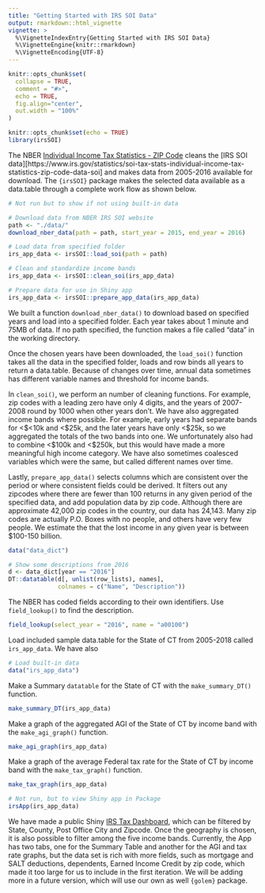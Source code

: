 ```yaml
---
title: "Getting Started with IRS SOI Data"
output: rmarkdown::html_vignette
vignette: >
  %\VignetteIndexEntry{Getting Started with IRS SOI Data}
  %\VignetteEngine{knitr::rmarkdown}
  %\VignetteEncoding{UTF-8}
---
```


```r
knitr::opts_chunk$set(
  collapse = TRUE,
  comment = "#>",
  echo = TRUE,
  fig.align="center",
  out.width = "100%"
)
```


```r
knitr::opts_chunk$set(echo = TRUE)
library(irsSOI)
```



The NBER [Individual Income Tax Statistics - ZIP Code](Individual Income Tax Statistics - ZIP Code) cleans the [IRS SOI data][https://www.irs.gov/statistics/soi-tax-stats-individual-income-tax-statistics-zip-code-data-soi] and makes data from 2005-2016 available for download. The `{irsSOI}` package makes the selected data available as a data.table through a complete work flow as shown below.

```r
# Not run but to show if not using built-in data

# Download data from NBER IRS SOI website
path <- "./data/"
download_nber_data(path = path, start_year = 2015, end_year = 2016)

# Load data from specified folder
irs_app_data <- irsSOI::load_soi(path = path)

# Clean and standardize income bands
irs_app_data <- irsSOI::clean_soi(irs_app_data)

# Prepare data for use in Shiny app
irs_app_data <- irsSOI::prepare_app_data(irs_app_data)
```


We built a function `download_nber_data()` to download based on specified years and load into a specified folder. Each year takes about 1 minute and 75MB of data. If no path specified, the function makes a file called "data" in the working directory. 

Once the chosen years have been downloaded, the `load_soi()` function takes all the data in the specified folder, loads and row binds all years to return a data.table. Because of changes over time, annual data sometimes has different variable names and threshold for income bands. 

In `clean_soi()`, we perform an number of cleaning functions. For example, zip codes with a leading zero have only 4 digits, and the years of 2007-2008 round by 1000 when other years don't. We have also aggregated income bands where possible. For example, early years had separate bands for \<\$<10k and \<\$25k, and the later years have only \<\$25k, so we aggregated the totals of the two bands into one. We unfortunately also had to combine \<\$100k and \<\$250k, but this would have made a more meaningful high income category. We have also sometimes coalesced variables which were the same, but called different names over time.

Lastly, `prepare_app_data()` selects columns which are consistent over the period or where consistent fields could be derived. It filters out any zipcodes where there are fewer than 100 returns in any given period of the specified data, and add population data by zip code. Although there are approximate 42,000 zip codes in the country, our data has 24,143. Many zip codes are actually P.O. Boxes with no people, and others have very few people. We estimate the that the lost income in any given year is between $100-150 billion.


```r
data("data_dict")

# Show some descriptions from 2016
d <- data_dict[year == "2016"]
DT::datatable(d[, unlist(row_lists), names],
              colnames = c("Name", "Description"))
```

The NBER has coded fields according to their own identifiers. Use `field_lookup()` to find the description.

```r
field_lookup(select_year = "2016", name = "a00100")
```

Load included sample data.table for the State of CT from 2005-2018 called `irs_app_data`. We have also 

```r
# Load built-in data
data("irs_app_data")
```

Make a Summary `datatable` for the State of CT with the `make_summary_DT()` function.

```r
make_summary_DT(irs_app_data)
```

Make a graph of the aggregated AGI of the State of CT by income band with the `make_agi_graph()` function.

```r
make_agi_graph(irs_app_data)
```

Make a graph of the average Federal tax rate for the State of CT by income band with the `make_tax_graph()` function. 

```r
make_tax_graph(irs_app_data)
```


```r
# Not run, but to view Shiny app in Package
irsApp(irs_app_data)
```

We have made a public Shiny [IRS Tax Dashboard](https://luceyda.shinyapps.io/irs_dash/), which can be filtered by State, County, Post Office City and Zipcode. Once the geography is chosen, it is also possible to filter among the five income bands. Currently, the App has two tabs, one for the Summary Table and another for the AGI and tax rate graphs, but the data set is rich with more fields, such as mortgage and SALT deductions, dependents, Earned Income Credit by zip code, which made it too large for us to include in the first iteration. We will be adding more in a future version, which will use our own as well `{golem}` package.
